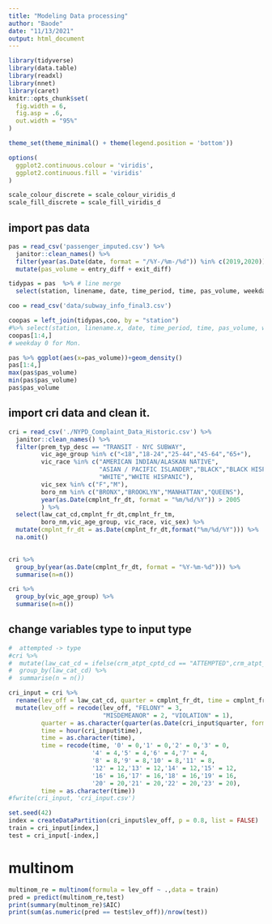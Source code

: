 ```yaml
---
title: "Modeling Data processing"
author: "Baode"
date: "11/13/2021"
output: html_document
---
```



```r
library(tidyverse)
library(data.table)
library(readxl)
library(nnet)
library(caret)
knitr::opts_chunk$set(
  fig.width = 6,
  fig.asp = .6,
  out.width = "95%"
)

theme_set(theme_minimal() + theme(legend.position = 'bottom'))

options(
  ggplot2.continuous.colour = 'viridis',
  ggplot2.continuous.fill = 'viridis'
)

scale_colour_discrete = scale_colour_viridis_d
scale_fill_discrete = scale_fill_viridis_d
```

## import pas data
```r
pas = read_csv('passenger_imputed.csv') %>%
  janitor::clean_names() %>%
  filter(year(as.Date(date, format = "/%Y-/%m-/%d")) %in% c(2019,2020)) %>%
  mutate(pas_volume = entry_diff + exit_diff)

tidypas = pas  %>% # line merge
  select(station, linename, date, time_period, time, pas_volume, weekday) 

coo = read_csv('data/subway_info_final3.csv')

coopas = left_join(tidypas,coo, by = "station") 
#%>% select(station, linename.x, date, time_period, time, pas_volume, weekday,lat,long)
coopas[1:4,]
# weekday 0 for Mon.
```

```r
pas %>% ggplot(aes(x=pas_volume))+geom_density()
pas[1:4,]
max(pas$pas_volume)
min(pas$pas_volume)
pas$pas_volume
```

## import cri data and clean it.
```r
cri = read_csv('./NYPD_Complaint_Data_Historic.csv') %>%
  janitor::clean_names() %>%
  filter(prem_typ_desc == "TRANSIT - NYC SUBWAY",
         vic_age_group %in% c("<18","18-24","25-44","45-64","65+"),
         vic_race %in% c("AMERICAN INDIAN/ALASKAN NATIVE",
                         "ASIAN / PACIFIC ISLANDER","BLACK","BLACK HISPANIC",
                         "WHITE","WHITE HISPANIC"),
         vic_sex %in% c("F","M"),
         boro_nm %in% c("BRONX","BROOKLYN","MANHATTAN","QUEENS"),
         year(as.Date(cmplnt_fr_dt, format = "%m/%d/%Y")) > 2005
         ) %>%
  select(law_cat_cd,cmplnt_fr_dt,cmplnt_fr_tm,
         boro_nm,vic_age_group, vic_race, vic_sex) %>%
  mutate(cmplnt_fr_dt = as.Date(cmplnt_fr_dt,format("%m/%d/%Y"))) %>%
  na.omit()
 

cri %>%
  group_by(year(as.Date(cmplnt_fr_dt, format = "%Y-%m-%d"))) %>%
  summarise(n=n())

cri %>%
  group_by(vic_age_group) %>%
  summarise(n=n())

```



## change variables type to input type
```r
#  attempted -> type
#cri %>% 
#  mutate(law_cat_cd = ifelse(crm_atpt_cptd_cd == "ATTEMPTED",crm_atpt_cptd_cd,law_cat_cd)) %>%
#  group_by(law_cat_cd) %>%
#  summarise(n = n())

cri_input = cri %>%
  rename(lev_off = law_cat_cd, quarter = cmplnt_fr_dt, time = cmplnt_fr_tm) %>%
  mutate(lev_off = recode(lev_off, "FELONY" = 3,
                          "MISDEMEANOR" = 2, "VIOLATION" = 1),
         quarter = as.character(quarter(as.Date(cri_input$quarter, format = "%Y-%m-%d"))),
         time = hour(cri_input$time),
         time = as.character(time),
         time = recode(time, '0' = 0,'1' = 0,'2' = 0,'3' = 0,
                       '4' = 4,'5' = 4,'6' = 4,'7' = 4,
                       '8' = 8,'9' = 8,'10' = 8,'11' = 8,
                       '12' = 12,'13' = 12,'14' = 12,'15' = 12,
                       '16' = 16,'17' = 16,'18' = 16,'19' = 16,
                       '20' = 20,'21' = 20,'22' = 20,'23' = 20),
         time = as.character(time))
#fwrite(cri_input, 'cri_input.csv')

```



```r
set.seed(42)
index = createDataPartition(cri_input$lev_off, p = 0.8, list = FALSE)
train = cri_input[index,]
test = cri_input[-index,]

```

# multinom 
```r

multinom_re = multinom(formula = lev_off ~ .,data = train)
pred = predict(multinom_re,test)
print(summary(multinom_re)$AIC)
print(sum(as.numeric(pred == test$lev_off))/nrow(test))
      
  


```




















